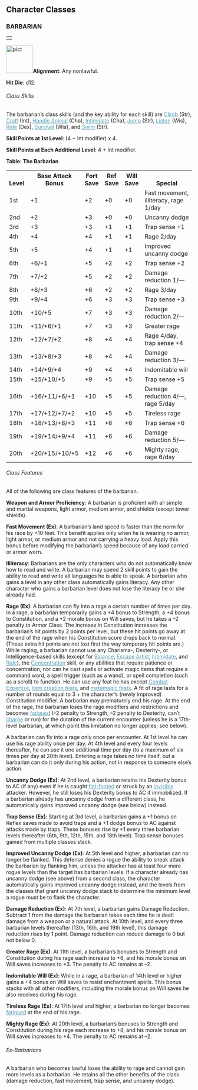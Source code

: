 

<h2><a id="character-classes"></a>Character Classes</h2>


<h3><a id="barbarian"></a>BARBARIAN</h3>

<table border="0" cellpadding="0" cellspacing="0" style="width: 100%">

<tbody>

<tr>

<td class="line"> </td>

</tr>


</tbody>
</table>


<p class="initial"><a href="http://www.wizards.com/dnd/images/ph35_gallery/PHB35_PG25_WEB.jpg"><img class="art-wide" src="pict.jpg" title="" alt="pict" style="border: 0px solid ; width: 73px; height: 75px;" /></a><b>Alignment</b>:
Any nonlawful.</p>


<p><b>Hit Die</b>: d12.</p>


<h6>Class Skills</h6>


<p class="initial">The barbarian&rsquo;s class skills (and the key
ability for each skill) are <a href="skillsAll.html#climb" style="color: rgb(87, 158, 182);">Climb</a>
(Str), <a href="skillsAll.html#craft" style="color: rgb(87, 158, 182);">Craft</a>
(Int), <a href="skillsAll.html#handle-animal" style="color: rgb(87, 158, 182);">Handle Animal</a> (Cha), <a href="skillsAll.html#intimidate" style="color: rgb(87, 158, 182);">Intimidate</a>
(Cha), <a href="skillsAll.html#jump" style="color: rgb(87, 158, 182);">Jump</a>
(Str), <a href="skillsAll.html#listen" style="color: rgb(87, 158, 182);">Listen</a> (Wis), <a href="skillsAll.html#ride" style="color: rgb(87, 158, 182);">Ride</a>
(Dex), <a href="skillsAll.html#survival" style="color: rgb(87, 158, 182);">Survival</a> (Wis), and <a href="skillsAll.html#swim" style="color: rgb(87, 158, 182);">Swim</a>
(Str).</p>


<p><b>Skill Points at 1st Level</b>: (4 + Int modifier) x 4.</p>


<p><b>Skill Points at Each Additional Level</b>: 4 + Int modifier.</p>


<p><a id="table-the-barbarian"></a><b>Table: The Barbarian</b></p>


<table border="0" cellpadding="1" cellspacing="0" style="width: 100%">

<tbody>

<tr valign="bottom">

<th style="width: 8%">Level</th>

<th style="width: 15%">Base
Attack Bonus</th>

<th style="width: 8%">Fort
Save</th>

<th style="width: 8%">Ref
Save</th>

<th style="width: 8%">Will
Save</th>

<th>Special</th>

</tr>

<tr class="odd-row">

<td>1st</td>

<td>+1</td>

<td>+2</td>

<td>+0</td>

<td>+0</td>

<td>Fast movement, illiteracy, rage 1/day</td>

</tr>

<tr>

<td>2nd</td>

<td>+2</td>

<td>+3</td>

<td>+0</td>

<td>+0</td>

<td>Uncanny dodge</td>

</tr>

<tr class="odd-row">

<td>3rd</td>

<td>+3</td>

<td>+3</td>

<td>+1</td>

<td>+1</td>

<td>Trap sense +1</td>

</tr>

<tr>

<td>4th</td>

<td>+4</td>

<td>+4</td>

<td>+1</td>

<td>+1</td>

<td>Rage 2/day</td>

</tr>

<tr class="odd-row">

<td>5th</td>

<td>+5</td>

<td>+4</td>

<td>+1</td>

<td>+1</td>

<td>Improved uncanny dodge</td>

</tr>

<tr>

<td>6th</td>

<td>+6/+1</td>

<td>+5</td>

<td>+2</td>

<td>+2</td>

<td>Trap sense +2</td>

</tr>

<tr class="odd-row">

<td>7th</td>

<td>+7/+2</td>

<td>+5</td>

<td>+2</td>

<td>+2</td>

<td>Damage reduction 1/&mdash;</td>

</tr>

<tr>

<td>8th</td>

<td>+8/+3</td>

<td>+6</td>

<td>+2</td>

<td>+2</td>

<td>Rage 3/day</td>

</tr>

<tr class="odd-row">

<td>9th</td>

<td>+9/+4</td>

<td>+6</td>

<td>+3</td>

<td>+3</td>

<td>Trap sense +3</td>

</tr>

<tr>

<td>10th</td>

<td>+10/+5</td>

<td>+7</td>

<td>+3</td>

<td>+3</td>

<td>Damage reduction 2/&mdash;</td>

</tr>

<tr class="odd-row">

<td>11th</td>

<td>+11/+6/+1</td>

<td>+7</td>

<td>+3</td>

<td>+3</td>

<td>Greater rage</td>

</tr>

<tr>

<td>12th</td>

<td>+12/+7/+2</td>

<td>+8</td>

<td>+4</td>

<td>+4</td>

<td>Rage 4/day, trap sense +4</td>

</tr>

<tr class="odd-row">

<td>13th</td>

<td>+13/+8/+3</td>

<td>+8</td>

<td>+4</td>

<td>+4</td>

<td>Damage reduction 3/&mdash;</td>

</tr>

<tr>

<td>14th</td>

<td>+14/+9/+4</td>

<td>+9</td>

<td>+4</td>

<td>+4</td>

<td>Indomitable will</td>

</tr>

<tr class="odd-row">

<td>15th</td>

<td>+15/+10/+5</td>

<td>+9</td>

<td>+5</td>

<td>+5</td>

<td>Trap sense +5</td>

</tr>

<tr>

<td>16th</td>

<td>+16/+11/+6/+1</td>

<td>+10</td>

<td>+5</td>

<td>+5</td>

<td>Damage reduction 4/&mdash;, rage 5/day</td>

</tr>

<tr class="odd-row">

<td>17th</td>

<td>+17/+12/+7/+2</td>

<td>+10</td>

<td>+5</td>

<td>+5</td>

<td>Tireless rage</td>

</tr>

<tr>

<td>18th</td>

<td>+18/+13/+8/+3</td>

<td>+11</td>

<td>+6</td>

<td>+6</td>

<td>Trap sense +6</td>

</tr>

<tr class="odd-row">

<td>19th</td>

<td>+19/+14/+9/+4</td>

<td>+11</td>

<td>+6</td>

<td>+6</td>

<td>Damage reduction 5/&mdash;</td>

</tr>

<tr>

<td class="last-row">20th</td>

<td class="last-row">+20/+15/+10/+5</td>

<td class="last-row">+12</td>

<td class="last-row">+6</td>

<td class="last-row">+6</td>

<td class="last-row">Mighty rage, rage 6/day</td>

</tr>


</tbody>
</table>





<h6>Class Features</h6>


<p class="initial">All of the following are class features of the
barbarian.</p>


<p><b>Weapon and Armor Proficiency</b>: A barbarian is proficient
with all simple and martial weapons, light armor, medium armor, and
shields (except tower shields).</p>


<p><a id="barbarian-fast-movement"></a><b>Fast Movement (Ex)</b>: A barbarian&rsquo;s land speed is faster
than the norm for his race by +10 feet. This benefit applies only when
he is wearing no armor, light armor, or medium armor and not carrying a
heavy load. Apply this bonus before modifying the barbarian&rsquo;s speed
because of any load carried or armor worn.</p>


<p><a id="barbarian-illiteracy"></a><b>Illiteracy</b>: Barbarians are the only characters who do
not automatically know how to read and write. A barbarian may spend 2
skill points to gain the ability to read and write all languages he is
able to speak. A barbarian who gains a level in any other class
automatically gains literacy. Any other character who gains a barbarian
level does not lose the literacy he or she already had.</p>


<p><a id="barbarian-rage"></a><b>Rage (Ex)</b>: A barbarian can fly into a rage a certain
number of times per day. In a rage, a barbarian temporarily gains a +4
bonus to Strength, a +4 bonus to Constitution, and a +2 morale bonus on
Will saves, but he takes a &ndash;2 penalty to Armor Class. The increase in
Constitution increases the barbarian&rsquo;s hit points by 2 points per
level, but these hit points go away at the end of the rage when his
Constitution score drops back to normal. (These extra hit points are
not lost first the way temporary hit points are.) While raging, a
barbarian cannot use any Charisma-, Dexterity-, or Intelligence-based
skills (except for <a href="skillsAll.html#balance" style="color: rgb(87, 158, 182);">Balance</a>, <a href="skillsAll.html#escape-artist" style="color: rgb(87, 158, 182);">Escape
Artist</a>, <a href="skillsAll.html#intimidate" style="color: rgb(87, 158, 182);">Intimidate</a>, and <a href="skillsAll.html#ride" style="color: rgb(87, 158, 182);">Ride</a>),
the <a href="skillsAll.html#concentration" style="color: rgb(87, 158, 182);">Concentration</a> skill, or any
abilities that require patience or
concentration, nor can he cast spells or activate magic items that
require a command word, a spell trigger (such as a wand), or spell
completion (such as a scroll) to function. He can use any feat he has
except <a href="featsAll.html#combat-expertise" style="color: rgb(87, 158, 182);">Combat Expertise</a>, <a href="featsItc.html" style="color: rgb(87, 158, 182);">item creation
feats</a>, and <a href="featsMtm.html" style="color: rgb(87, 158, 182);">metamagic feats</a>. A
fit of rage lasts for a number of rounds equal to 3 + the character&rsquo;s
(newly improved) Constitution modifier. A barbarian may prematurely end
his rage. At the end of the rage, the barbarian loses the rage
modifiers and restrictions and becomes <a href="abilitiesAndConditions.html#fatigued" style="color: rgb(87, 158, 182);">fatigued</a> (&ndash;2 penalty to
Strength, &ndash;2 penalty to Dexterity, can&rsquo;t <a href="specialAttacks.html#charge" style="color: rgb(87, 158, 182);">charge</a>
or run) for the
duration of the current encounter (unless he is a 17th-level barbarian,
at which point this limitation no longer applies; see below).


A barbarian can fly into a rage only once per encounter. At 1st level
he can use his rage ability once per day. At 4th level and every four
levels thereafter, he can use it one additional time per day (to a
maximum of six times per day at 20th level). Entering a rage takes no
time itself, but a barbarian can do it only during his action, not in
response to someone else&rsquo;s action.</p>


<p><a id="barbarian-uncanny-dodge"></a><b>Uncanny Dodge (Ex)</b>: At 2nd level, a barbarian retains
his Dexterity bonus to AC (if any) even if he is caught <a href="abilitiesAndConditions.html#flat-footed" style="color: rgb(87, 158, 182);">flat-footed</a> or
struck by an <a href="abilitiesAndConditions.html#invisible" style="color: rgb(87, 158, 182);">invisible </a>attacker. However, he
still loses his Dexterity
bonus to AC if immobilized. If a barbarian already has uncanny dodge
from a different class, he automatically gains improved uncanny dodge
(see below) instead.</p>


<p><a id="barbarian-trap-sense"></a><b>Trap Sense (Ex)</b>: Starting at 3rd level, a barbarian
gains a +1 bonus on Reflex saves made to avoid traps and a +1 dodge
bonus to AC against attacks made by traps. These bonuses rise by +1
every three barbarian levels thereafter (6th, 9th, 12th, 15th, and 18th
level). Trap sense bonuses gained from multiple classes stack.</p>


<p><a id="barbarian-improved-uncanny-dodge"></a><b>Improved Uncanny Dodge (Ex)</b>: At 5th level and higher, a
barbarian can no longer be flanked. This defense denies a rogue the
ability to sneak attack the barbarian by flanking him, unless the
attacker has at least four more rogue levels than the target has
barbarian levels. If a character already has uncanny dodge (see above)
from a second class, the character automatically gains improved uncanny
dodge instead, and the levels from the classes that grant uncanny dodge
stack to determine the minimum level a rogue must be to flank the
character.</p>


<p><a id="barbarian-damage-reduction"></a><b>Damage Reduction (Ex)</b>: At 7th level, a barbarian gains
Damage Reduction. Subtract 1 from the damage the barbarian takes each
time he is dealt damage from a weapon or a natural attack. At 10th
level, and every three barbarian levels thereafter (13th, 16th, and
19th level), this damage reduction rises by 1 point. Damage reduction
can reduce damage to 0 but not below 0.</p>


<p><a id="barbarian-greater-rage"></a><b>Greater Rage (Ex)</b>: At 11th level, a barbarian&rsquo;s bonuses
to Strength and Constitution during his rage each increase to +6, and
his morale bonus on Will saves increases to +3. The penalty to AC
remains at &ndash;2.</p>


<a id="barbarian-indomitable-will"></a><p><b>Indomitable Will (Ex)</b>: While in a rage, a barbarian of
14th level or higher gains a +4 bonus on Will saves to resist
enchantment spells. This bonus stacks with all other modifiers,
including the morale bonus on Will saves he also receives during his
rage.</p>


<p><a id="barbarian-tireless-rage"></a><b>Tireless Rage (Ex)</b>: At 17th level and higher, a
barbarian no longer becomes <a href="abilitiesAndConditions.html#fatigued" style="color: rgb(87, 158, 182);">fatigued</a> at the end of his rage.</p>


<p><a id="barbarian-mighty-rage"></a><b>Mighty Rage (Ex)</b>: At 20th level, a barbarian&rsquo;s bonuses
to Strength and Constitution during his rage each increase to +8, and
his morale bonus on Will saves increases to +4. The penalty to AC
remains at &ndash;2.</p>


<h6><a id="ex-barbarians"></a>Ex-Barbarians</h6>


<p class="initial">A barbarian who becomes lawful loses the
ability to rage and cannot gain more levels as a barbarian. He retains
all the other benefits of the class (damage reduction, fast movement,
trap sense, and uncanny dodge).</p>



